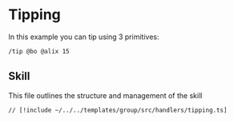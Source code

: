 # Tipping

In this example you can tip using 3 primitives:

```bash [cmd]
/tip @bo @alix 15
```

## Skill

This file outlines the structure and management of the skill

```tsx [src/handlers/tipping.ts]
// [!include ~/../../templates/group/src/handlers/tipping.ts]
```
